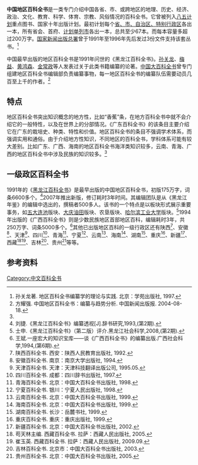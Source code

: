 '''中国地区百科全书'''是一类专门介绍中国各省、市、或跨地区的地理、历史、经济、政治、文化、教育、科学、体育、宗教、风俗情况的百科全书。它曾被列入[[第八个五年计划_(中国)|八五计划]]重点图书、国家十年出版计划。最初计划每个[[中国行政区划|省、市、自治区、特别行政区]]各出一本，所有省会、首府、[[计划单列市|计划单列市]]各出一本，总共至少67本。而每本容量多超过200万字。[[国家新闻出版总署|国家新闻出版总署]]曾于1991年至1996年先后发过3份文件支持该套丛书。<ref name="sun">孙关龙著. 地区百科全书编纂学的理论与实践. 北京：学苑出版社, 1997.</ref>{{rp|61-64}}

中国最早出版的地区百科全书是1991年问世的《黑龙江百科全书》。[[孙关龙|孙关龙]]、[[梅益|梅益]]、[[黄鸿森|黄鸿森]]、[[金常政|金常政]]等人发表过关于此类书籍编纂的论著。[[中国大百科全书|中国大百科全书]]曾专门组建地区百科全书编辑部负责编纂事物，每一地区百科全书的编纂队伍需要动员几百至上千的作者。<ref>方耀强. 中国地区百科全书：编纂与趋势分析. 中国新闻出版报. 2004-08-18.</ref>

==特点==
地区百科全书突出知识概念的地方性，比如“香蕉”条，在地方百科全书中就不会介绍它的一般特性，以及在世界上的分部情况。《广东百科全书》的该条目主要介绍它在广东的栽培史、种类、特性和价值。地区百科全书的条目不强调学术体系，而强调实用和通俗。由于介绍地方性知识，不同地区的百科全书，学科体系可能有较大差别。比如广东、广西、海南的地区百科全书海洋类知识较多，云南、青海、广西的地区百科全书中涉及民族的知识较多。<ref name="sun"/>{{rp|23-25}}

==一级政区百科全书==
1991年的《[[黑龙江百科全书|黑龙江百科全书]]》是最早出版的中国地区百科全书，初版175万字，词条6600多个。<ref>刘捷.《黑龙江百科全书》编纂透视[J].辞书研究,1993,(第2期).</ref>2007年推出新版，修订耗时3年时间。其编辑团队是从《黑龙江年鉴》的编辑中选出的，撰稿者500多人。该书的一个特点是以板块形式展示重要事务，如[[五大连池|五大连池]]版块、[[大庆油田|大庆油田]]版块、农垦版块、[[哈尔滨工业大学|哈尔滨工业大学]]版块。<ref>士申.《黑龙江百科全书》（第二版）评介.黑龙江社会科学,2008,(第2期).</ref>1994年出版的《广西百科全书》则是少数民族地区首部地区百科，编辑耗时3年，共250万字、词条5000多个。<ref>王斌.一座宏大的知识宝库——谈《广西百科全书》的编纂出版.广西社会科学,1994,(第6期).</ref>其他已出版地区百科的一级行政区还有陕西<ref>陕西百科全书. 西安：陕西人民教育出版社, 1992. </ref>、安徽<ref>安徽百科全书. 南京：南京大学出版社, 1994.</ref>、天津<ref>天津百科全书. 天津：天津科技翻译出版公司, 1995.05.</ref>、四川<ref>四川百科全书. 成都：四川辞书出版社, 1997. </ref>、青海<ref>青海百科全书. 北京：中国大百科全书出版社, 1998.</ref>、宁夏<ref>宁夏百科全书. 银川：宁夏人民出版社, 1998. </ref>、云南<ref>云南百科全书. 北京：中国大百科全书出版社, 1999. </ref>、海南<ref>海南百科全书. 北京：中国大百科全书出版社, 1999. </ref>、湖南<ref>湖南百科全书. 长沙：岳麓书社, 1999. </ref>、重庆<ref>重庆百科全书. 重庆：重庆出版社, 1999.</ref>、新疆<ref>新疆百科全书. 北京：中国大百科全书出版社, 2002.</ref>、西藏<ref>苟天林主编. 西藏百科全书. 拉萨：西藏人民出版社, 2005. </ref><ref>崔玉英. 西藏百科全书. 拉萨：西藏人民出版社, 2009.09. </ref>、吉林<ref>吉林百科全书. 北京市：中国大百科全书出版社, 2003.</ref>、贵州<ref>贵州百科全书. 北京：中国大百科全书出版社, 2005.</ref>等等。

==参考资料==
{{reflist}}

[[Category:中文百科全书|Category:中文百科全书]]